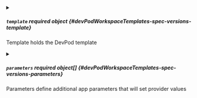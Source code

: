 


<details className="config-field" data-expandable="true">
<summary>

##### `template` <span className="config-field-required" data-required="false">required</span> <span className="config-field-type">object</span> <span className="config-field-default"></span> <span className="config-field-enum"></span> {#devPodWorkspaceTemplates-spec-versions-template}

Template holds the DevPod template

</summary>

<PartialTemplatereference />


</details>



<details className="config-field" data-expandable="true">
<summary>

##### `parameters` <span className="config-field-required" data-required="false">required</span> <span className="config-field-type">object[]</span> <span className="config-field-default"></span> <span className="config-field-enum"></span> {#devPodWorkspaceTemplates-spec-versions-parameters}

Parameters define additional app parameters that will set provider values

</summary>

<PartialParametersreference />


</details>


<PartialVersion />
